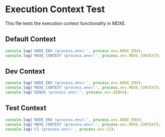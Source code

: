 # Execution Context Test

This file tests the execution context functionality in MDXE.

## Default Context

```typescript
console.log('NODE_ENV (process.env):', process.env.NODE_ENV);
console.log('MDXE_CONTEXT (process.env):', process.env.MDXE_CONTEXT);
```

## Dev Context

```typescript dev
console.log('NODE_ENV (process.env):', process.env.NODE_ENV);
console.log('MDXE_CONTEXT (process.env):', process.env.MDXE_CONTEXT);
console.log('DEBUG (process.env):', process.env.DEBUG);
```

## Test Context

```typescript test
console.log('NODE_ENV (process.env):', process.env.NODE_ENV);
console.log('MDXE_CONTEXT (process.env):', process.env.MDXE_CONTEXT);
console.log('CI (process.env):', process.env.CI);
```
